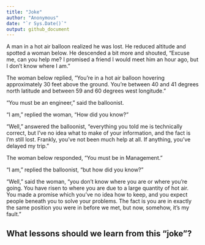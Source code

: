 ```yaml
---
title: "Joke"
author: "Anonymous"
date: "`r Sys.Date()`"
output: github_document
---
```


A man in a hot air balloon realized he was lost. He reduced altitude and spotted a woman below.  He descended a bit more and shouted, "Excuse me, can you help me?  I promised a friend I would meet him an hour ago, but I don't know where I am."

The woman below replied, "You're in a hot air balloon hovering approximately 30 feet above the ground.  You're between 40 and 41 degrees north latitude and between 59 and 60 degrees west longitude."

"You must be an engineer," said the balloonist.

"I am," replied the woman, "How did you know?"

"Well," answered the balloonist, "everything you told me is technically correct, but I've no idea what to make of  your information, and the fact is  I'm still lost.  Frankly, you've not been much help at all.  If anything, you've delayed my trip."

The woman below responded, "You must be in Management."

"I am," replied the balloonist, "but how did you know?"

"Well," said the woman, "you don't know where you are or where you're going.  You have risen to where you are due to a large quantity of hot air.  You made a promise which you've no idea how to keep, and you expect people beneath you to solve your problems.  The fact is you are in exactly the same position you were in before we met, but now, somehow, it's my fault."

## What lessons should we learn from this "joke"?
